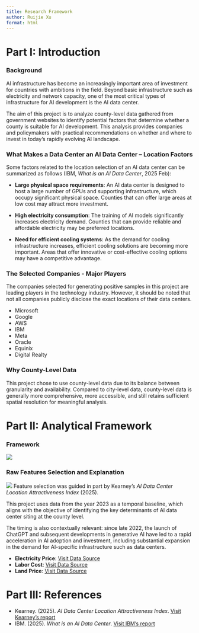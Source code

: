 ```yaml
---
title: Research Framework
author: Ruijie Xu
format: html
---
```


# Part I: Introduction

### Background

AI infrastructure has become an increasingly important area of investment for countries with ambitions in the field. Beyond basic infrastructure such as electricity and network capacity, one of the most critical types of infrastructure for AI development is the AI data center. 

The aim of this project is to analyze county-level data gathered from government websites to identify potential factors that determine whether a county is suitable for AI development. This analysis provides companies and policymakers with practical recommendations on whether and where to invest in today’s rapidly evolving AI landscape.

### What Makes a Data Center an AI Data Center – Location Factors

Some factors related to the location selection of an AI data center can be summarized as follows (IBM, *What is an AI Data Center*, 2025 Feb):

- **Large physical space requirements**: An AI data center is designed to host a large number of GPUs and supporting infrastructure, which occupy significant physical space. Counties that can offer large areas at low cost may attract more investment.

- **High electricity consumption**: The training of AI models significantly increases electricity demand. Counties that can provide reliable and affordable electricity may be preferred locations.

- **Need for efficient cooling systems**: As the demand for cooling infrastructure increases, efficient cooling solutions are becoming more important. Areas that offer innovative or cost-effective cooling options may have a competitive advantage.

### The Selected Companies - Major Players

The companies selected for generating positive samples in this project are leading players in the technology industry. However, it should be noted that not all companies publicly disclose the exact locations of their data centers.

* Microsoft
* Google
* AWS
* IBM
* Meta
* Oracle
* Equinix 
* Digital Realty

### Why County-Level Data

This project chose to use county-level data due to its balance between granularity and availability. Compared to city-level data, county-level data is generally more comprehensive, more accessible, and still retains sufficient spatial resolution for meaningful analysis.

# Part II: Analytical Framework

### Framework

![](../images/framework.jpeg)

### Raw Features Selection and Explanation

![](../images/raw_features.jpeg)
Feature selection was guided in part by Kearney’s *AI Data Center Location Attractiveness Index* (2025).

This project uses data from the year 2023 as a temporal baseline, which aligns with the objective of identifying the key determinants of AI data center siting at the county level.

The timing is also contextually relevant: since late 2022, the launch of ChatGPT and subsequent developments in generative AI have led to a rapid acceleration in AI adoption and investment, including substantial expansion in the demand for AI-specific infrastructure such as data centers.

- **Electricity Price**: [Visit Data Source](https://data.openei.org/submissions/6225)
- **Labor Cost**: [Visit Data Source](https://www.bls.gov/cew/downloadable-data-files.htm)
- **Land Price**: [Visit Data Source](https://www.aei.org/housing/land-price-indicators/)


# Part III: References

- Kearney. (2025). *AI Data Center Location Attractiveness Index*. [Visit Kearney's report](https://www.kearney.com/industry/technology/article/ai-data-center-location-attractiveness-index)
- IBM. (2025). *What is an AI Data Center*. [Visit IBM's report](https://www.ibm.com/think/topics/ai-data-center)
